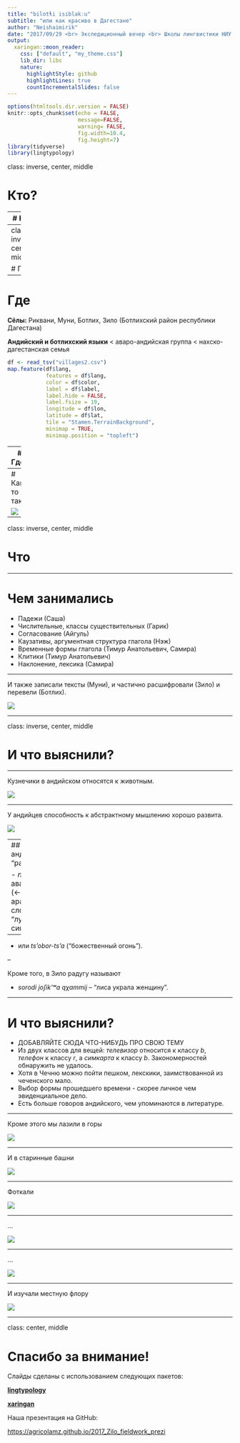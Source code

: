 ```yaml
---
title: "bilotɬi isiblakːu"
subtitle: "или как красиво в Дагестане"
author: "Neishaimirik"
date: "2017/09/29 <br> Экспедиционный вечер <br> Школы лингвистики НИУ ВШЭ"
output:
  xaringan::moon_reader:
    css: ["default", "my_theme.css"]
    lib_dir: libs
    nature:
      highlightStyle: github
      highlightLines: true
      countIncrementalSlides: false
---
```


```r
options(htmltools.dir.version = FALSE)
knitr::opts_chunk$set(echo = FALSE,
                      message=FALSE,
                      warning= FALSE,
                      fig.width=10.4,
                      fig.height=7)
library(tidyverse)
library(lingtypology)
```

class: inverse, center, middle

# Кто?

---
# Кто?

- Neishaimirik
  - **Нэ**ж Рошан
  - Са**ша** Мартынова
  - **Ай**гуль Закирова
  - Са**ми**ра Ферхеес
  - Га**рик** Мороз
- и Тимур Майсак

---
class: inverse, center, middle

# Где


---

# Где

**Сёлы:** Риквани, Муни, Ботлих, Зило (Ботлихский район республики Дагестана)

**Андийский и ботлихский языки** < аваро-андийская группа < нахско-дагестанская семья

```r

df <- read_tsv("villages2.csv")
map.feature(df$lang, 
            features = df$lang,
            color = df$color,
            label = df$label,
            label.hide = FALSE,
            label.fsize = 19,
            longitude = df$lon,
            latitude = df$lat,
            tile = "Stamen.TerrainBackground",
            minimap = TRUE,
            minimap.position = "topleft")
```

---
# Где?

<video width="760" rotate = "270" height="480" controls>
  <source src="https://raw.githubusercontent.com/agricolamz/2017_Zilo_fieldwork_prezi/master/movie.mp4" type="video/mp4">
Your browser does not support the video tag.
</video> 

---
# Как-то так

![](https://raw.githubusercontent.com/agricolamz/2017_Zilo_fieldwork_prezi/master/background.jpg)


---

class: inverse, center, middle

# Что


---

# Чем занимались

- Падежи (Саша)
- Числительные, классы существительных (Гарик)
- Согласование (Айгуль)
- Каузативы, аргументная структура глагола (Нэж)
- Временные формы глагола (Тимур Анатольевич, Самира)
- Клитики (Тимур Анатольевич)
- Наклонение, лексика (Самира)

---

И также записали тексты (Муни), и частично расшифровали (Зило) и перевели (Ботлих).

![](https://raw.githubusercontent.com/agricolamz/2017_Zilo_fieldwork_prezi/master/f1.jpg)


---

class: inverse, center, middle

# И что выяснили?

---

Кузнечики в андийском относятся к животным.

![](https://raw.githubusercontent.com/agricolamz/2017_Zilo_fieldwork_prezi/master/f2.jpg)

---

У андийцев способность к абстрактному мышлению хорошо развита.

![](https://raw.githubusercontent.com/agricolamz/2017_Zilo_fieldwork_prezi/master/f3.jpg)


---
## В андийском "радуга" 

- _nur_
(от аварского (← арабского) слова _nur_ "луч, сияние") 

--

- или _ts'obor-ts'a_ 
("божественный огонь").

--

Кроме того, в Зило радугу называют 

- _sorodi joʃik'ʷa qχammij_ -- "лиса украла женщину". 

---

# И что выяснили?

- ДОБАВЛЯЙТЕ СЮДА ЧТО-НИБУДЬ ПРО СВОЮ ТЕМУ
- Из двух классов для вещей: _телевизор_ относится к классу _b_, _телефон_ к классу _r_, а _симкарта_ к классу _b_. Закономерностей обнаружить не удалось. 
- Хотя в Чечню можно пойти пешком, лекскики, заимствованной из чеченского мало.
- Выбор формы прошедшего времени - скорее личное чем эвиденциальное дело.
- Есть больше говоров андийского, чем упоминаются в литературе.

---

Кроме этого мы лазили в горы

![](https://raw.githubusercontent.com/agricolamz/2017_Zilo_fieldwork_prezi/master/f4.jpg)

---

И в старинные башни

![](https://raw.githubusercontent.com/agricolamz/2017_Zilo_fieldwork_prezi/master/f5.jpg)

---

Фоткали

![](https://raw.githubusercontent.com/agricolamz/2017_Zilo_fieldwork_prezi/master/f6.jpg)

---

...

![](https://raw.githubusercontent.com/agricolamz/2017_Zilo_fieldwork_prezi/master/f7.jpg)

---

...

![](https://raw.githubusercontent.com/agricolamz/2017_Zilo_fieldwork_prezi/master/f9.jpg)

---

И изучали местную флору

![](https://raw.githubusercontent.com/agricolamz/2017_Zilo_fieldwork_prezi/master/f8.jpg)

---


class: center, middle

# Спасибо за внимание!

Слайды сделаны с использованием следующих пакетов:

[**lingtypology**](https://ropensci.github.io/lingtypology/)

[**xaringan**](https://github.com/yihui/xaringan)

Наша презентация на GitHub:

<https://agricolamz.github.io/2017_Zilo_fieldwork_prezi>
